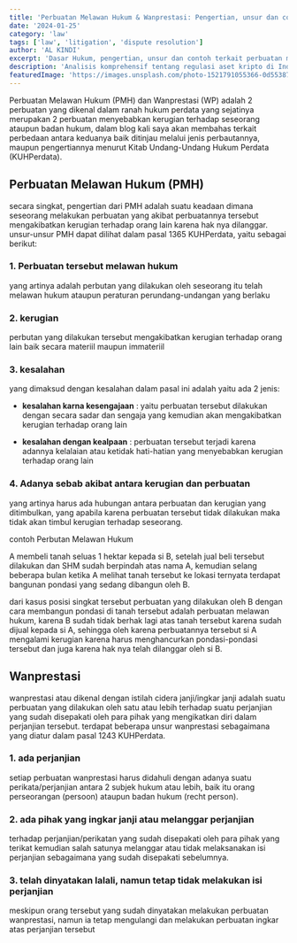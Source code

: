 ```yaml
---
title: 'Perbuatan Melawan Hukum & Wanprestasi: Pengertian, unsur dan contoh'
date: '2024-01-25'
category: 'law'
tags: ['law', 'litigation', 'dispute resolution']
author: 'AL KINDI'
excerpt: 'Dasar Hukum, pengertian, unsur dan contoh terkait perbuatan melawan hukum dan perbuatan wanprestasi (cidera janji)'
description: 'Analisis komprehensif tentang regulasi aset kripto di Indonesia, termasuk aspek perdagangan, perpajakan, dan perlindungan konsumen.'
featuredImage: 'https://images.unsplash.com/photo-1521791055366-0d553872125f?q=80&w=2369&auto=format&fit=crop&ixlib=rb-4.0.3&ixid=M3wxMjA3fDB8MHxwaG90by1wYWdlfHx8fGVufDB8fHx8fA%3D%3D'
---
```


<Introduction>
  Perbuatan Melawan Hukum (PMH) dan Wanprestasi (WP) adalah 2 perbuatan yang
  dikenal dalam ranah hukum perdata yang sejatinya merupakan 2 perbuatan
  menyebabkan kerugian terhadap seseorang ataupun badan hukum, dalam blog kali
  saya akan membahas terkait perbedaan antara keduanya baik ditinjau melalui
  jenis perbautannya, maupun pengertiannya menurut Kitab Undang-Undang Hukum
  Perdata (KUHPerdata).
</Introduction>

## Perbuatan Melawan Hukum (PMH)

secara singkat, pengertian dari PMH adalah suatu keadaan dimana seseorang melakukan perbuatan yang akibat perbuatannya tersebut mengakibatkan kerugian terhadap orang lain karena hak nya dilanggar.
unsur-unsur PMH dapat dilihat dalam pasal 1365 KUHPerdata, yaitu sebagai berikut:

### 1. Perbuatan tersebut melawan hukum

yang artinya adalah perbutan yang dilakukan oleh seseorang itu telah melawan hukum ataupun peraturan perundang-undangan yang berlaku

### 2. kerugian

perbutan yang dilakukan tersebut mengakibatkan kerugian terhadap orang lain baik secara materiil maupun immateriil

### 3. kesalahan

yang dimaksud dengan kesalahan dalam pasal ini adalah yaitu ada 2 jenis:

- **kesalahan karna kesengajaan** : yaitu perbuatan tersebut dilakukan dengan secara sadar dan sengaja yang kemudian akan mengakibatkan kerugian terhadap orang lain

- **kesalahan dengan kealpaan** : perbuatan tersebut terjadi karena adannya kelalaian atau ketidak hati-hatian yang menyebabkan kerugian terhadap orang lain

### 4. Adanya sebab akibat antara kerugian dan perbuatan

yang artinya harus ada hubungan antara perbuatan dan kerugian yang ditimbulkan, yang apabila karena perbuatan tersebut tidak dilakukan maka tidak akan timbul kerugian terhadap seseorang.

contoh Perbutan Melawan Hukum

A membeli tanah seluas 1 hektar kepada si B, setelah jual beli tersebut dilakukan dan SHM sudah berpindah atas nama A, kemudian selang beberapa bulan ketika A melihat tanah tersebut ke lokasi ternyata terdapat bangunan pondasi yang sedang dibangun oleh B.

dari kasus posisi singkat tersebut perbuatan yang dilakukan oleh B dengan cara membangun pondasi di tanah tersebut adalah perbuatan melawan hukum, karena B sudah tidak berhak lagi atas tanah tersebut karena sudah dijual kepada si A, sehingga oleh karena perbuatannya tersebut si A mengalami kerugian karena harus menghancurkan pondasi-pondasi tersebut dan juga karena hak nya telah dilanggar oleh si B.

## Wanprestasi

wanprestasi atau dikenal dengan istilah cidera janji/ingkar janji adalah suatu perbuatan yang dilakukan oleh satu atau lebih terhadap suatu perjanjian yang sudah disepakati oleh para pihak yang mengikatkan diri dalam perjanjian tersebut.
terdapat beberapa unsur wanprestasi sebagaimana yang diatur dalam pasal 1243 KUHPerdata.

### 1. ada perjanjian

setiap perbuatan wanprestasi harus didahuli dengan adanya suatu perikata/perjanjian antara 2 subjek hukum atau lebih, baik itu orang perseorangan (persoon) ataupun badan hukum (recht person).

### 2. ada pihak yang ingkar janji atau melanggar perjanjian

terhadap perjanjian/perikatan yang sudah disepakati oleh para pihak yang terikat kemudian salah satunya melanggar atau tidak melaksanakan isi perjanjian sebagaimana yang sudah disepakati sebelumnya.

### 3. telah dinyatakan lalali, namun tetap tidak melakukan isi perjanjian

meskipun orang tersebut yang sudah dinyatakan melakukan perbuatan wanprestasi, namun ia tetap mengulangi dan melakukan perbuatan ingkar atas perjanjian tersebut
